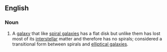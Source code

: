 ==English==

===Noun===
{{wikipedia}}
{{en-noun|sg=[[lenticular]] [[galaxy]]|lenticular galaxies}}

# {{astronomy}} A [[galaxy]] that like [[spiral galaxy|spiral galaxies]] has a flat disk but unlike them has lost most of its [[interstellar]] matter and therefore has no spirals; considered a transitional form between spirals and [[elliptical galaxy|elliptical galaxies]].